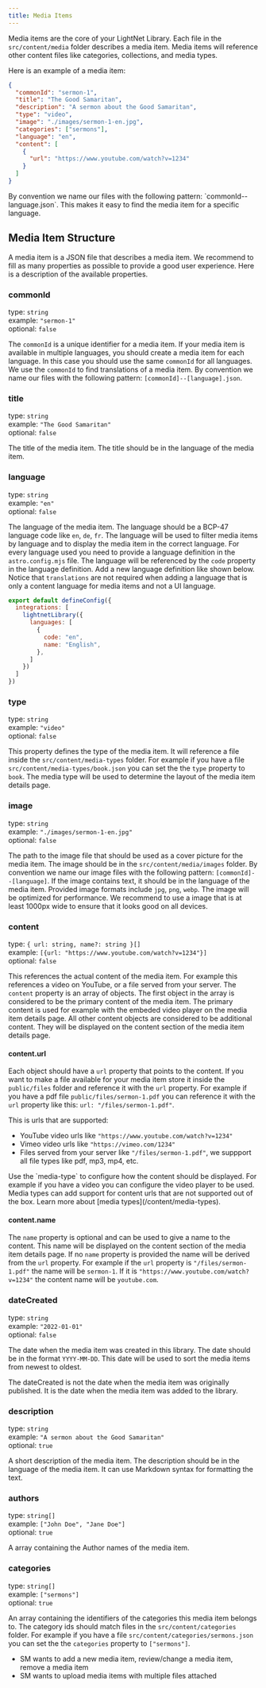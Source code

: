 ```yaml
---
title: Media Items
---
```




Media items are the core of your LightNet Library. Each file in the `src/content/media` folder describes a media item. Media items will reference other content files like categories, collections, and media types.

Here is an example of a media item:

```json title="src/content/media/sermon-1--en.json"
{
  "commonId": "sermon-1",
  "title": "The Good Samaritan",
  "description": "A sermon about the Good Samaritan",
  "type": "video",
  "image": "./images/sermon-1-en.jpg",
  "categories": ["sermons"],
  "language": "en",
  "content": [
    {
      "url": "https://www.youtube.com/watch?v=1234"
    }
  ]
}
```

<Aside>
By convention we name our files with the following pattern: `commonId--language.json`. This makes it easy to find the media item for a specific language.
</Aside>

## Media Item Structure

A media item is a JSON file that describes a media item. 
We recommend to fill as many properties as possible to provide a good user experience.
Here is a description of the available properties.

### commonId

type: `string` \
example: `"sermon-1"` \
optional: `false`

The `commonId` is a unique identifier for a media item. If your media item is available in multiple languages, 
you should create a media item for each language. In this case you should use the same `commonId` for all languages.
We use the `commonId` to find translations of a media item. By convention we name our files with the following pattern: `[commonId]--[language].json`.

### title

type: `string` \
example: `"The Good Samaritan"` \
optional: `false`

The title of the media item. The title should be in the language of the media item.

### language

type: `string`\
example: `"en"` \
optional: `false`

The language of the media item. The language should be a BCP-47 language code like `en`, `de`, `fr`.
The language will be used to filter media items by language and to display the media item in the correct language.
For every language used you need to provide a language definition in the `astro.config.mjs` file. The 
language will be referenced by the `code` property in the language definition. Add a new language definition like shown below. 
Notice that `translations` are not required when adding a language that is only a content language for media items and not a UI language.

```javascript title="astro.config.mjs" ins={5-8}
export default defineConfig({
  integrations: [
    lightnetLibrary({
      languages: [
        {
          code: "en",
          name: "English",
        },
      ]
    })
  ]
})
```

### type

type: `string`\
example: `"video"` \
optional: `false`

This property defines the type of the media item. It will reference a file inside the `src/content/media-types` folder.
For example if you have a file `src/content/media-types/book.json` you can set the the `type` property to `book`.
The media type will be used to determine the layout of the media item details page.

### image

type: `string`\
example: `"./images/sermon-1-en.jpg"` \
optional: `false`

The path to the image file that should be used as a cover picture for the media item. The image should be in the `src/content/media/images` folder.
By convention we name our image files with the following pattern: `[commonId]--[language]`. If the image contains text, it should be in the language of the media item.
Provided image formats include `jpg`, `png`, `webp`. The image will be optimized for performance. We recommend to use a image that is at least 1000px wide to ensure that it looks good on all devices.

### content

type: `{ url: string, name?: string }[]`\
example: `[{url: "https://www.youtube.com/watch?v=1234"}]` \
optional: `false`

This references the actual content of the media item. For example this references a video on YouTube, or a file served from your server.
The `content` property is an array of objects. The first object in the array is considered to be the primary content of the media item.
The primary content is used for example with the embeded video player on the media item details page. All other content objects are considered to be additional content.
They will be displayed on the content section of the media item details page.

#### content.url

Each object should have a `url` property that points to the content. 
If you want to make a file available for your media item store it inside the `public/files` folder and reference it with the `url` property.
For example if you have a pdf file `public/files/sermon-1.pdf` you can reference it with the `url` property like this: `url: "/files/sermon-1.pdf"`.

This is urls that are supported:

- YouTube video urls like `"https://www.youtube.com/watch?v=1234"`
- Vimeo video urls like `"https://vimeo.com/1234"`
- Files served from your server like `"/files/sermon-1.pdf"`, we suppport all file types like pdf, mp3, mp4, etc.

<Aside type="tip">
Use the `media-type` to configure how the content should be displayed. For example if you have a video you can configure the video player to be used.
Media types can add support for content urls that are not supported out of the box. Learn more about [media types](/content/media-types).
</Aside>

#### content.name

The `name` property is optional and can be used to give a name to the content. This name will be displayed on the content section of the media item details page.
If no `name` property is provided the name will be derived from the `url` property. For example if the `url` property is `"/files/sermon-1.pdf"` the name will be `sermon-1`.
If it is `"https://www.youtube.com/watch?v=1234"` the content name will be `youtube.com`.


### dateCreated

type: `string`\
example: `"2022-01-01"` \
optional: `false`

The date when the media item was created in this library. The date should be in the format `YYYY-MM-DD`. 
This date will be used to sort the media items from newest to oldest.

<Aside type="note">
The dateCreated is not the date when the media item was originally published. It is the date when the media item was added to the library.
</Aside>

### description

type: `string` \
example: `"A sermon about the Good Samaritan"` \
optional: `true`

A short description of the media item. The description should be in the language of the media item.
It can use Markdown syntax for formatting the text.

### authors

type: `string[]` \
example: `["John Doe", "Jane Doe"]` \
optional: `true`

A array containing the Author names of the media item.


### categories

type: `string[]`\
example: `["sermons"]` \
optional: `true`

An array containing the identifiers of the categories this media item belongs to. The category ids should match files 
in the `src/content/categories` folder. For example if you have a file `src/content/categories/sermons.json` you can set the the `categories` property to `["sermons"]`.


- SM wants to add a new media item, review/change a media item, remove a media item
- SM wants to upload media items with multiple files attached

